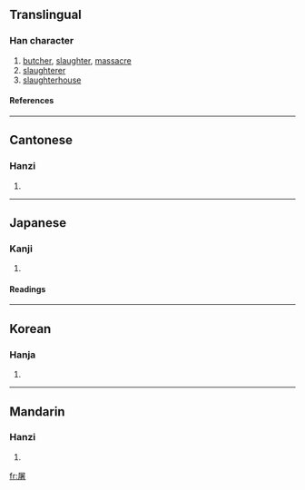 ==Translingual==
===Han character===
{{Han char|rn=44|rad=尸|as=09|sn=12|four=7726<sub>4</sub>|canj=尸十大日 (SJKA)}}
# [[butcher]], [[slaughter]], [[massacre]]
# [[slaughterer]]
# [[slaughterhouse]] 
====References====
{{Han ref|kx=0303.120|dkj=07761|dj=0600.300|hdz=20976.150|uh=5C60|ud=23648|bh=B14F|bd=45391}}
----

==Cantonese==
===Hanzi===
{{yue-hanzi|jyut=|y=tou4}}
# {{defn|Cantonese}}
----
==Japanese==
===Kanji===
{{ja-kanji|grade=|rs=尸09}}
# {{defn|Japanese}} 
====Readings====
{{ja-readings|on=[[と]] (to), [[ちょ]] (cho)|kun=[[ほふる]] (hofuru)}}
----
==Korean==
===Hanja===
{{ko-hanja|hangeul=[[도]], [[저]]|rv=do, jeo|mr=to, chŏ}}
# {{defn|Korean}}
----
==Mandarin==
===Hanzi===
{{cmn-hanzi|pin=[[tú]] ([[tu2]])|wg=t'u<sup>2</sup>}}
# {{defn|Mandarin}}

[[fr:屠]]
